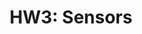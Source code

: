 ---
title: "HW3: Sensors"
isReleased: false
releaseDate: 2024-03-11T00:00:00-04:00
dueDate: 2024-03-25T23:59:00-04:00
---